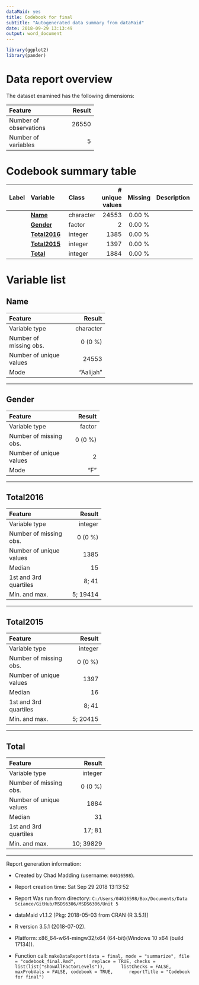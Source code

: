 ```yaml
---
dataMaid: yes
title: Codebook for final
subtitle: "Autogenerated data summary from dataMaid"
date: 2018-09-29 13:13:49
output: word_document
---
```

```r
library(ggplot2)
library(pander)
```
# Data report overview
The dataset examined has the following dimensions:


---------------------------------
Feature                    Result
------------------------ --------
Number of observations      26550

Number of variables             5
---------------------------------














# Codebook summary table

------------------------------------------------------------------------
Label   Variable          Class         # unique  Missing  Description  
                                          values                        
------- ----------------- ----------- ---------- --------- -------------
        **[Name]**        character        24553  0.00 %                

        **[Gender]**      factor               2  0.00 %                

        **[Total2016]**   integer           1385  0.00 %                

        **[Total2015]**   integer           1397  0.00 %                

        **[Total]**       integer           1884  0.00 %                
------------------------------------------------------------------------




# Variable list
## Name


-------------------------------------
Feature                        Result
------------------------- -----------
Variable type               character

Number of missing obs.        0 (0 %)

Number of unique values         24553

Mode                        "Aalijah"
-------------------------------------




---

## Gender


-----------------------------------
Feature                      Result
------------------------- ---------
Variable type                factor

Number of missing obs.      0 (0 %)

Number of unique values           2

Mode                            "F"
-----------------------------------




---

## Total2016


------------------------------------
Feature                       Result
------------------------- ----------
Variable type                integer

Number of missing obs.       0 (0 %)

Number of unique values         1385

Median                            15

1st and 3rd quartiles          8; 41

Min. and max.               5; 19414
------------------------------------




---

## Total2015


------------------------------------
Feature                       Result
------------------------- ----------
Variable type                integer

Number of missing obs.       0 (0 %)

Number of unique values         1397

Median                            16

1st and 3rd quartiles          8; 41

Min. and max.               5; 20415
------------------------------------




---

## Total


-------------------------------------
Feature                        Result
------------------------- -----------
Variable type                 integer

Number of missing obs.        0 (0 %)

Number of unique values          1884

Median                             31

1st and 3rd quartiles          17; 81

Min. and max.               10; 39829
-------------------------------------




---



Report generation information:

 *  Created by Chad Madding (username: `04616598`).

 *  Report creation time: Sat Sep 29 2018 13:13:52

 *  Report Was run from directory: `C:/Users/04616598/Box/Documents/Data Sciance/GitHub/MSDS6306/MSDS6306/Unit 5`

 *  dataMaid v1.1.2 [Pkg: 2018-05-03 from CRAN (R 3.5.1)]

 *  R version 3.5.1 (2018-07-02).

 *  Platform: x86_64-w64-mingw32/x64 (64-bit)(Windows 10 x64 (build 17134)).

 *  Function call: `makeDataReport(data = final, mode = "summarize", file = "codebook_final.Rmd", 
    replace = TRUE, checks = list(list("showAllFactorLevels")), 
    listChecks = FALSE, maxProbVals = FALSE, codebook = TRUE, 
    reportTitle = "Codebook for final")`

